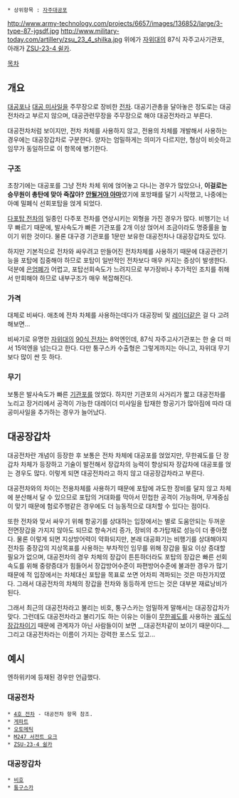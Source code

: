  * 상위항목 : [[자주대공포]]

http://www.army-technology.com/projects/6657/images/136852/large/3-type-87-jgsdf.jpg
http://www.military-today.com/artillery/zsu_23_4_shilka.jpg
위에가 [[자위대]]의 87식 자주고사기관포, 아래가 [[ZSU-23-4 쉴카]].

[[목차]] 
== 개요 ==
[[대공포]]나 [[대공 미사일]]을 주무장으로 장비한 [[전차]]. 대공기관총을 달아놓은 정도로는 대공전차라고 부르지 않으며, 대공관련무장을 주무장으로 해야 대공전차라고 부른다.

대공전차처럼 보이지만, 전차 차체를 사용하지 않고, 전용의 차체를 개발해서 사용하는 경우에는 대공장갑차로 구분한다. 양자는 엄밀하게는 의미가 다르지만, 형상이 비슷하고 임무가 동일하므로 이 항목에 병기한다.


=== 구조 ===
초창기에는 대공포를 그냥 전차 차체 위에 얹어놓고 다니는 경우가 많았으나, '''이걸로는 승무원이 총탄에 맞아 죽잖아? [[안될거야 아마]]'''였기에 포방패를 달기 시작했고, 나중에는 아예 밀폐식 선회포탑을 얹게 되었다. 

[[다포탑 전차]]의 일종인 다주포 전차를 연상시키는 외형을 가진 경우가 많다. 비행기는 너무 빠르기 때문에, 발사속도가 빠른 기관포를 2개 이상 얹어서 조금이라도 명중률을 높이기 위한 것이다. 물론 대구경 기관포를 1문만 보유한 대공전차나 대공장갑차도 있다.

하지만 기본적으로 전차와 싸우려고 만들어진 전차차체를 사용하기 때문에 대공관련기능을 포탑에 집중해야 하므로 포탑이 일반적인 전차보다 매우 커지는 증상이 발생한다. 덕분에 [[은엄폐]]가 어렵고, 포탑선회속도가 느려지므로 부가장비나 추가적인 조치를 취해서 만회해야 하므로 내부구조가 매우 복잡해진다.

=== 가격 ===
대체로 비싸다. 애초에 전차 차체를 사용하는데다가 대공장비 및 [[레이더]]같은 걸 다 고려해보면...

비싸기로 유명한 [[자위대]]의 [[90식 전차]]는 8억엔인데, 87식 자주고사기관포는 한 술 더 떠서 15억엔을 넘는다고 한다. 다만 퉁구스카 수출형은 그렇게까지는 아니고, 자위대 무기보다 많이 싼 듯 하다.

=== 무기 ===
보통은 발사속도가 빠른 [[기관포]]를 얹었다. 하지만 기관포의 사거리가 짧고 대공전차를 노리고 장거리에서 공격이 가능한 대레이더 미사일을 탑재한 항공기가 많아짐에 따라 대공미사일을 추가하는 경우가 늘어났다.

== 대공장갑차 ==
대공전차란 개념이 등장한 후 보통은 전차 차체에 대공포를 얹었지만, 무한궤도를 단 장갑차 차체가 등장하고 기술이 발전해서 장갑차의 능력이 향상되자 장갑차에 대공포를 얹는 경우도 많다. 이렇게 되면 대공전차라고 하지 않고 대공장갑차라고 부른다.

대공전차와의 차이는 전용차체를 사용하기 때문에 포탑에 과도한 장비를 달지 않고 차체에 분산해서 달 수 있으므로 포탑의 거대화를 막아서 민첩한 공격이 가능하며, 무게중심이 맞기 때문에 험로주행같은 경우에도 더 능동적으로 대처할 수 있다는 점이다. 

또한 전차와 맞서 싸우기 위해 항공기를 상대하는 입장에서는 별로 도움안되는 두꺼운 전면장갑을 가지지 않아도 되므로 항속거리 증가, 장비의 추가탑재로 성능이 더 좋아졌다. 물론 이렇게 되면 지상방어력이 약화되지만, 본래 대공화기는 비행기를 상대해야지 전차등 중장갑의 지상목표를 사용하는 부차적인 임무를 위해 장갑을 필요 이상 증대할 필요가 없으며, 대공전차의 경우 차체의 장갑이 튼튼하더라도 포탑의 장갑은 빠른 선회속도를 위해 중량증대가 힘들어서 장갑방어수준이 파편방어수준에 불과한 경우가 많기 때문에 적 입장에서는 차체대신 포탑을 목표로 쏘면 어차피 격파되는 것은 마찬가지였다. 그래서 대공전차의 차체의 장갑을 전차와 동등하게 만드는 것은 대부분 재료낭비가 된다.

그래서 최근의 대공전차라고 불리는 비호, 퉁구스카는 엄밀하게 말해서는 대공장갑차가 맞다. 그런데도 대공전차라고 불리기도 하는 이유는 이들이 [[무한궤도]]를 사용하는 [[궤도식 장갑차]]이기 때문에 관계자가 아닌 사람들이이 보면 __대공전차같이 보이기 때문이다.__ 그리고 대공전차라는 이름이 가지는 강력한 포스도 있고...

== 예시 ==
엔하위키에 등재된 경우만 언급했다.

=== 대공전차 ===
 * [[4호 전차]] - 대공전차 항목 참조.
 * [[게파트]]
 * [[오토메틱]]
 * [[M247 서전트 요크]]
 * [[ZSU-23-4 쉴카]]
=== 대공장갑차 ===
 * [[비호]]
 * [[퉁구스카]]
